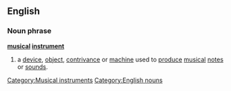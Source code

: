 ==English==
===Noun phrase===
'''[[musical]] [[instrument]]'''
# a [[device]], [[object]], [[contrivance]] or [[machine]] used to [[produce]] [[musical]] [[notes]] or [[sounds]].
[[Category:Musical instruments]]
[[Category:English nouns]]